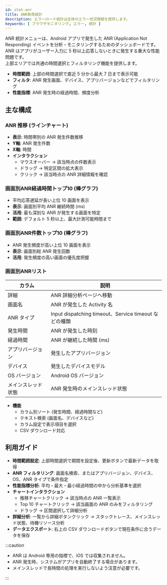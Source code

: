 ```yaml
---
id: stat-anr
title: ANR負荷統計
description: エラーロード統計は全体のエラー状況情報を提供します。
keywords: [ ブラウザモニタリング, エラー, 統計 ]
---
```


ANR 統計メニューは、Android アプリで発生した ANR (Application Not Responding) イベントを分析・モニタリングするためのダッシュボードです。  
ANR はアプリがユーザー入力に 5 秒以上応答しないときに発生する重大な性能問題です。  
上部エリアでは共通の時間選択とフィルタリング機能を提供します。

- **時間範囲**: 上部の時間選択で直近 5 分から最大 7 日まで表示可能  
- **フィルタ**: ANR 発生画面、デバイス、アプリバージョンなどでフィルタリング  
- **性能指標**: ANR 発生時の経過時間、頻度分析  

## 主な構成

### ANR 推移 (ラインチャート)

- **表示**: 時間帯別の ANR 発生件数推移  
- **Y軸**: ANR 発生件数  
- **X軸**: 時間  
- **インタラクション**  
  - マウスオーバー → 該当時点の件数表示  
  - ドラッグ → 特定区間の拡大表示  
  - クリック → 該当時点の ANR 詳細情報を確認  

### 画面別ANR経過時間トップ10 (棒グラフ)

- 平均応答遅延が長い上位 10 画面を表示  
- **表示**: 画面別平均 ANR 継続時間 (ms)  
- **活用**: 最も深刻な ANR が発生する画面を特定  
- **範囲**: デフォルト 5 秒以上、最大計測可能時間まで  

### 画面別ANR件数トップ10 (棒グラフ)

- ANR 発生頻度が高い上位 10 画面を表示  
- **表示**: 画面別総 ANR 発生回数  
- **活用**: 発生頻度の高い画面の優先度把握  

### 画面別ANRリスト

| カラム | 説明 |
| --- | --- |
| 詳細 | ANR 詳細分析ページへ移動 |
| 画面名 | ANR が発生した Activity 名 |
| ANR タイプ | Input dispatching timeout、Service timeout などの種類 |
| 発生時間 | ANR が発生した時刻 |
| 経過時間 | ANR が継続した時間 (ms) |
| アプリバージョン | 発生したアプリバージョン |
| デバイス | 発生したデバイスモデル |
| OS バージョン | Android OS バージョン |
| メインスレッド状態 | ANR 発生時のメインスレッド状態 |

- **機能**  
  - カラム別ソート (発生時間、経過時間など)  
  - テキスト検索 (画面名、デバイスなど)  
  - カラム設定で表示項目を選択  
  - CSV ダウンロード対応  

## 利用ガイド

- **時間範囲設定**: 上部時間選択で期間を設定後、更新ボタンで最新データを取得  
- **ANR フィルタリング**: 画面名検索、またはアプリバージョン、デバイス、OS、ANR タイプで条件指定  
- **性能指標分析**: 平均・最大・最小経過時間の中から分析基準を選択  
- **チャートインタラクション**  
  - 推移チャートクリック → 該当時点の ANR 一覧表示  
  - Top 10 チャートクリック → 該当画面の ANR のみをフィルタリング  
  - ドラッグ → 区間選択して詳細分析  
- **詳細分析**: 一覧から詳細ボタンクリック → スタックトレース、メインスレッド状態、待機リソース分析  
- **データエクスポート**: 右上の CSV ダウンロードボタンで現在条件に合うデータを保存  

:::caution

- ANR は Android 専用の指標で、iOS では収集されません。  
- ANR 発生時、システムがアプリを自動終了する場合があります。  
- メインスレッドで長時間の処理を実行しないよう注意が必要です。  

:::